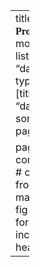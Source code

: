 ---
title: '<font style="font-family:Optima"><b>DANL 320 - Project</b></font>'
date-modified: ""
listing:
  contents: "danl-rw/*.qmd"
  type: table
  fields: [title, date]
  sort: "date desc"
  sort-ui: false
  page-size: 36

page-layout: full
comments: false
# css: front.css
from: markdown+emoji
fig-align: center
format: 
  html:
    include-in-header:
     text: |
        <style>
        #toc-welcome {
              font-size: 1.67em;
        }
        #toc-bullet-lecture {
              font-size: 1.67em;
        }
        #toc-bullet-classwork {
              font-size: 1.67em;
        }
        #toc-bullet-homework {
              font-size: 1.67em;
        }
        a {
        text-decoration: none; /* This removes the underline */
        padding: 5px 10px; /* Top & Bottom, Left & Right Padding */
        border-radius: 5px; /* Rounds the corners */
        }
        </style>
---